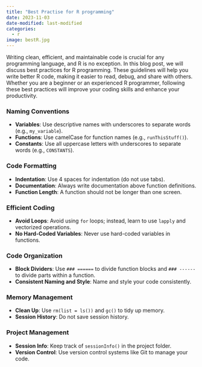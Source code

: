 ---
title: "Best Practise for R programming"
date: 2023-11-03
date-modified: last-modified
categories:
  - r
image: bestR.jpg
---

Writing clean, efficient, and maintainable code is crucial for any programming language, and R is no exception. In this blog post, we will discuss best practices for R programming. These guidelines will help you write better R code, making it easier to read, debug, and share with others. Whether you are a beginner or an experienced R programmer, following these best practices will improve your coding skills and enhance your productivity.

### Naming Conventions

- **Variables**: Use descriptive names with underscores to separate words (e.g., `my_variable`).
- **Functions**: Use camelCase for function names (e.g., `runThisStuff()`).
- **Constants**: Use all uppercase letters with underscores to separate words (e.g., `CONSTANTS`).

### Code Formatting

- **Indentation**: Use 4 spaces for indentation (do not use tabs).
- **Documentation**: Always write documentation above function definitions.
- **Function Length**: A function should not be longer than one screen.

### Efficient Coding

- **Avoid Loops**: Avoid using `for` loops; instead, learn to use `lapply` and vectorized operations.
- **No Hard-Coded Variables**: Never use hard-coded variables in functions.

### Code Organization

- **Block Dividers**: Use `### ======` to divide function blocks and `### ------` to divide parts within a function.
- **Consistent Naming and Style**: Name and style your code consistently.

### Memory Management

- **Clean Up**: Use `rm(list = ls())` and `gc()` to tidy up memory.
- **Session History**: Do not save session history.

### Project Management

- **Session Info**: Keep track of `sessionInfo()` in the project folder.
- **Version Control**: Use version control systems like Git to manage your code.

